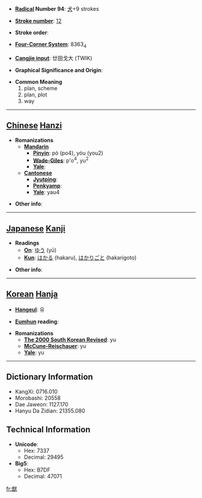 * '''[[Wiktionary:Chinese radical index| Radical]] Number 94''': [[Wiktionary:Chinese radical index 犬|犬]]+9 strokes

* '''[[Wiktionary:Chinese total strokes index|Stroke number]]''': [[Wiktionary:Chinese total strokes index 12|12]]

* '''Stroke order''': 

* '''[[Wiktionary:Chinese four corner index|Four-Corner System]]''': 8363<sub>4</sub>

* '''[[Wiktionary:Chinese Cangjie index|Cangjie input]]''': 廿田戈大 (TWIK)

* '''Graphical Significance and Origin''': 

* '''Common Meaning'''
*#plan, scheme
*# plan, plot
*# way


----

== [[Chinese]] [[Hanzi]] ==

* '''Romanizations'''
** '''[[Mandarin]]'''
*** '''[[Pinyin]]''': pò (po4), yóu (you2)
*** '''[[Wade-Giles]]''': p'o<sup>4</sup>, yu<sup>2</sup>
*** '''[[Yale]]''': 
** '''[[Cantonese]]'''
*** '''[[Jyutping]]''':
*** '''[[Penkyamp]]''': 
*** '''[[Yale]]''': yau4

* '''Other info''': 

----

== [[Japanese]] [[Kanji]] ==

* '''Readings'''
** '''[[On]]''': [[ゆう]] (yū)
** '''[[Kun]]''': [[はかる]] (hakaru), [[はかりごと]] (hakarigoto)

* '''Other info''':  

----

== [[Korean]] [[Hanja]] ==

* '''[[Hangeul]]''': 유

* '''[[Eumhun]] reading''': 

* '''Romanizations'''
** '''[[The 2000 South Korean Revised Romanization|The 2000 South Korean Revised]]''': yu
** '''[[McCune-Reischauer]]''': yu
** '''[[Yale]]''': yu

----

== Dictionary Information ==

* KangXi: 0716.010
* Morobashi: 20558
* Dae Jaweon: 1127.170
* Hanyu Da Zidian: 21355.080

== Technical Information ==

* '''Unicode''':
** Hex: 7337
** Decimal: 29495
* '''Big5''':
** Hex: B7DF
** Decimal: 47071

[[fr:猷]]